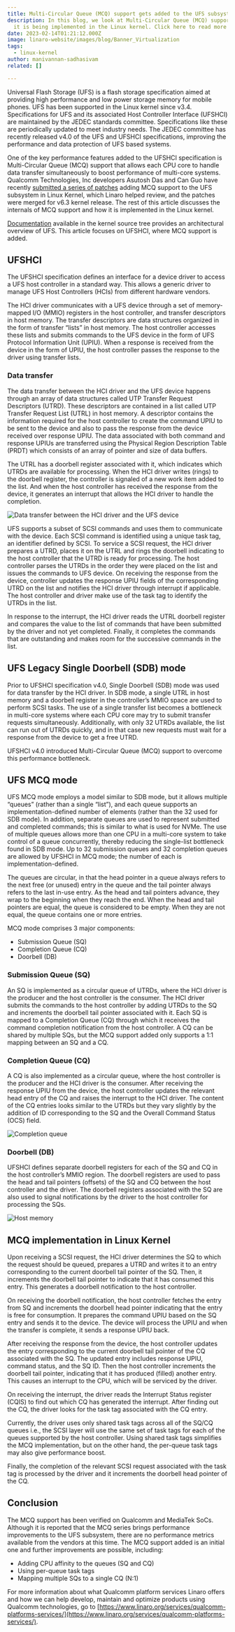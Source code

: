 ```yaml
---
title: Multi-Circular Queue (MCQ) support gets added to the UFS subsystem
description: In this blog, we look at Multi-Circular Queue (MCQ) support and how
  it is being implemented in the Linux kernel. Click here to read more!
date: 2023-02-14T01:21:12.000Z
image: linaro-website/images/blog/Banner_Virtualization
tags:
  - linux-kernel
author: manivannan-sadhasivam
related: []

---
```


Universal Flash Storage (UFS) is a flash storage specification aimed at providing high performance and low power storage memory for mobile phones. UFS has been supported in the Linux kernel since v3.4. Specifications for UFS and its associated Host Controller Interface (UFSHCI) are maintained by the JEDEC standards committee. Specifications like these are periodically updated to meet industry needs. The JEDEC committee has recently released v4.0 of the UFS and UFSHCI specifications, improving the performance and data protection of UFS based systems.

One of the key performance features added to the UFSHCI specification is Multi-Circular Queue (MCQ) support that allows each CPU core to handle data transfer simultaneously to boost performance of multi-core systems. Qualcomm Technologies, Inc developers Asutosh Das and Can Guo have recently [submitted a series of patches](https://lore.kernel.org/linux-scsi/cover.1673557949.git.quic_asutoshd@quicinc.com/) adding MCQ support to the UFS subsystem in Linux Kernel, which Linaro helped review, and the patches were merged for v6.3 kernel release. The rest of this article discusses the internals of MCQ support and how it is implemented in the Linux kernel.

[Documentation](https://docs.kernel.org/scsi/ufs.html) available in the kernel source tree provides an architectural overview of UFS. This article focuses on UFSHCI, where MCQ support is added.

## UFSHCI

The UFSHCI specification defines an interface for a device driver to access a UFS host controller in a standard way. This allows a generic driver to manage UFS Host Controllers (HCIs) from different hardware vendors.

The HCI driver communicates with a UFS device through a set of memory-mapped I/O (MMIO) registers in the host controller, and transfer descriptors in host memory. The transfer descriptors are data structures organized in the form of transfer “lists” in host memory. The host controller accesses these lists and submits commands to the UFS device in the form of UFS Protocol Information Unit (UPIU). When a response is received from the device in the form of UPIU, the host controller passes the response to the driver using transfer lists.

### Data transfer

The data transfer between the HCI driver and the UFS device happens through an array of data structures called UTP Transfer Request Descriptors (UTRD). These descriptors are contained in a list called UTP Transfer Request List (UTRL) in host memory. A descriptor contains the information required for the host controller to create the command UPIU to be sent to the device and also to pass the response from the device received over response UPIU. The data associated with both command and response UPIUs are transferred using the Physical Region Description Table (PRDT) which consists of an array of pointer and size
of data buffers.

The UTRL has a doorbell register associated with it, which indicates which UTRDs are available for processing. When the HCI driver writes (rings) to the doorbell register, the controller is signaled of a new work item added to the list. And when the host controller has received the response from the device, it generates an interrupt that allows the HCI driver to handle the completion.

![Data transfer between the HCI driver and the UFS device](/linaro-website/images/blog/data-transfer-between-the-hci-driver-and-the-ufs-device)

UFS supports a subset of SCSI commands and uses them to communicate with the device. Each SCSI command is identified using a unique task tag, an identifier defined by SCSI. To service a SCSI request, the HCI driver prepares a UTRD, places it on the UTRL and rings the doorbell indicating to the host controller that the UTRD is ready for processing. The host controller parses the UTRDs in the order they were placed on the list and issues the commands to UFS device. On receiving the response from the device, controller updates the response UPIU fields of the corresponding UTRD on the list and notifies the HCI driver through interrupt if applicable. The host controller and driver make use of the task tag to identify the UTRDs in the list.

In response to the interrupt, the HCI driver reads the UTRL doorbell register and compares the value to the list of commands that have been submitted by the driver and not yet completed. Finally, it completes the commands that are outstanding and makes room for the successive commands in the list.

## UFS Legacy Single Doorbell (SDB) mode

Prior to UFSHCI specification v4.0, Single Doorbell (SDB) mode was used for data transfer by the HCI driver. In SDB mode, a single UTRL in host memory and a doorbell register in the controller’s MMIO space are used to perform SCSI tasks. The use of a single transfer list becomes a bottleneck in multi-core systems where each CPU core may try to submit transfer requests simultaneously. Additionally, with only 32 UTRDs available, the list can run out of UTRDs quickly, and in that case new requests must wait for a response from the device to get a free UTRD.

UFSHCI v4.0 introduced Multi-Circular Queue (MCQ) support to overcome this performance bottleneck.

## UFS MCQ mode

UFS MCQ mode employs a model similar to SDB mode, but it allows multiple “queues” (rather than a single “list”), and each queue supports an implementation-defined number of elements (rather than the 32 used for SDB mode). In addition, separate queues are used to represent submitted and completed commands; this is similar to what is used for NVMe. The use of multiple queues allows more than one CPU in a multi-core system to take control of a queue concurrently, thereby reducing the single-list bottleneck found in SDB mode. Up to 32 submission queues and 32 completion queues are allowed by UFSHCI in MCQ mode; the number of each is implementation-defined.

The queues are circular, in that the head pointer in a queue always refers to the next free (or unused) entry in the queue and the tail pointer always refers to the last in-use entry. As the head and tail pointers advance, they wrap to the beginning when they reach the end. When the head and tail pointers are equal, the queue is considered to be empty. When they are not equal, the queue contains one or more entries.

MCQ mode comprises 3 major components:

* Submission Queue (SQ)
* Completion Queue (CQ)
* Doorbell (DB)

### Submission Queue (SQ)

An SQ is implemented as a circular queue of UTRDs, where the HCI driver is the producer and the host controller is the consumer. The HCI driver submits the commands to the host controller by adding UTRDs to the SQ and increments the doorbell tail pointer associated with it. Each SQ is mapped to a Completion Queue (CQ) through which it receives the command completion notification from the host controller. A CQ can be shared by multiple SQs, but the MCQ support added only supports a 1:1 mapping between an SQ and a CQ.

### Completion Queue (CQ)

A CQ is also implemented as a circular queue, where the host controller is the producer and the HCI driver is the consumer. After receiving the response UPIU from the device, the host controller updates the relevant head entry of the CQ and raises the interrupt to the HCI driver. The content of the CQ entries looks similar to the UTRDs but they vary slightly by the addition of ID corresponding to the SQ and the Overall Command Status (OCS) field.

![Completion queue](/linaro-website/images/blog/completion-queue)

### Doorbell (DB)

UFSHCI defines separate doorbell registers for each of the SQ and CQ in the host controller’s MMIO region. The doorbell registers are used to pass the head and tail pointers (offsets) of the SQ and CQ between the host controller and the driver. The doorbell registers associated with the SQ are also used to signal notifications by the driver to the host controller for processing the SQs.

![Host memory](/linaro-website/images/blog/host-memory)

## MCQ implementation in Linux Kernel

Upon receiving a SCSI request, the HCI driver determines the SQ to which the request should be queued, prepares a UTRD and writes it to an entry corresponding to the current doorbell tail pointer of the SQ. Then, it increments the doorbell tail pointer to indicate that it has consumed this entry. This generates a doorbell notification to the host controller.

On receiving the doorbell notification, the host controller fetches the entry from SQ and increments the doorbell head pointer indicating that the entry is free for consumption. It prepares the command UPIU based on the SQ entry and sends it to the device. The device will process the UPIU and when the transfer is complete, it sends a response UPIU back.

After receiving the response from the device, the host controller updates the entry corresponding to the current doorbell tail pointer of the CQ associated with the SQ. The updated entry includes response UPIU, command status, and the SQ ID. Then the host controller increments the doorbell tail pointer, indicating that it has produced (filled) another entry. This causes an interrupt to the CPU, which will be serviced by the driver.

On receiving the interrupt, the driver reads the Interrupt Status register (CQIS) to find out which CQ has generated the interrupt. After finding out the CQ, the driver looks for the task tag associated with the CQ entry.

Currently, the driver uses only shared task tags across all of the SQ/CQ queues i.e., the SCSI layer will use the same set of task tags for each of the queues supported by the host controller. Using shared task tags simplifies the MCQ implementation, but on the other hand, the per-queue task tags may also give performance boost.

Finally, the completion of the relevant SCSI request associated with the task tag is processed by the driver and it increments the doorbell head pointer of the CQ.

## Conclusion

The MCQ support has been verified on Qualcomm and MediaTek SoCs. Although it is reported that the MCQ series brings performance improvements to the UFS subsystem, there are no performance metrics available from the vendors at this time. The MCQ support added is an initial one and further improvements are possible, including:

* Adding CPU affinity to the queues (SQ and CQ)
* Using per-queue task tags
* Mapping multiple SQs to a single CQ (N:1)

For more information about what Qualcomm platform services Linaro offers and how we can help develop, maintain and optimize products using Qualcomm technologies, go to [https://www.linaro.org/services/qualcomm-platforms-services/](https://www.linaro.org/services/qualcomm-platforms-services/).
